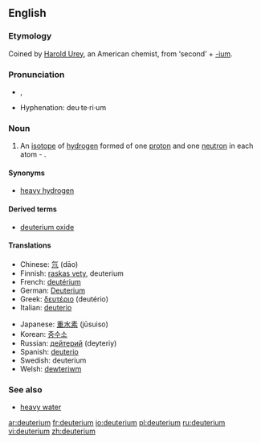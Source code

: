 ==English==
{{wikipedia}}
===Etymology===
Coined by [[:w:Harold Urey|Harold Urey]], an American chemist, from {{AGr.}} '''{{polytonic|[[δεύτερος]]}}''' ‘second’ + [[-ium]].

===Pronunciation===
*{{IPA|/djuːˈtɪɹiəm/}}, {{SAMPA|/dju:"tIri@m/}}
*Hyphenation: deu·te·ri·um

===Noun===
{{en-noun|-}}

# {{isotope}} An [[isotope]] of [[hydrogen]] formed of one [[proton]] and one [[neutron]] in each atom - {{nuclide|2|1|H}}.

====Synonyms====
*[[heavy hydrogen]]

====Derived terms====
*[[deuterium oxide]]

====Translations====
{{trans-top|isotope of hydrogen}}
*Chinese: [[氘]] (dāo)
*Finnish: [[raskas vety]], deuterium
*French: [[deutérium]] {{m}}
*German: [[Deuterium]] {{n}}
*Greek: [[δευτέριο]] {{n}} (deutério)
*Italian: [[deuterio]] {{m}}
{{trans-mid}}
*Japanese: [[重水素]] (jūsuiso)
*Korean: [[중수소]]
*Russian: [[дейтерий]] {{m}} (deyteriy)
*Spanish: [[deuterio]] {{m}}
*Swedish: deuterium {{n}}
*Welsh: [[dewteriwm]]
{{trans-bottom}}

===See also===
*[[heavy water]]

[[ar:deuterium]]
[[fr:deuterium]]
[[io:deuterium]]
[[pl:deuterium]]
[[ru:deuterium]]
[[vi:deuterium]]
[[zh:deuterium]]